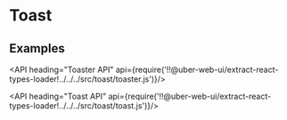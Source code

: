 <!--
Copyright (c) 2018 Uber Technologies, Inc.

This source code is licensed under the MIT license found in the
LICENSE file in the root directory of this source tree.
-->




# Toast

## Examples

<Example title="Toaster Basic Usage" path="examples/toast/basic.js">
  <ToastBasic />
</Example>

<Example title="Toast Notification Basic Usage" path="examples/toast/toast-notification.js">
  <ToastNotification />
</Example>

<API heading="Toaster API" api={require('!!@uber-web-ui/extract-react-types-loader!../../../src/toast/toaster.js')}/>

<API heading="Toast API" api={require('!!@uber-web-ui/extract-react-types-loader!../../../src/toast/toast.js')}/>

